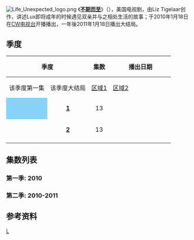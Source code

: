 [[File:Life_Unexpected_logo.png|right]]
《'''[[不期而至|不期而至]]'''》（{{lang-en|''Life Unexpected''}}），美国电视剧，由Liz Tigelaar创作，讲述Lux即将成年的时候遇见双亲并与之相处生活的故事；于2010年1月18日在[[CW电视台|CW电视台]]开播播出，一年後2011年1月18日播出大结局。

== 季度 ==
{| class="wikitable" style="text-align: center"
|-
! style="padding: 0px 8px" colspan="2" rowspan="2"| 季度
! style="padding: 0px 8px" rowspan="2"| 集数
! style="padding: 0px 8px" colspan="2"| 播出日期
! style="padding: 0px 8px" colspan="6"| [[DVD|DVD]] 发行日期
|-
! style="padding: 0px 8px"| 该季度第一集
! style="padding: 0px 8px"| 该季度大结局
! style="padding: 0px 8px"| [[DVD区域码|区域1]]
! style="padding: 0px 8px"| [[DVD区域码|区域2]]
! style="padding: 0px 8px"| [[DVD区域码|区域4]]
|-
| style="background-color: #87D3F8; color: #100; text-align: center; top" | 
|align="center"| '''[[#第一季:_2010|1]]'''
|align="center"| 13
|align="center" width="150"| {{Start date|2010|1|18}}
|align="center" width="150"| {{End date|2010|4|12}}
|align="center" rowspan="2"| 2011年4月5日<ref>{{cite web |url=http://tvshowsondvd.com/news/Life-Unexpected-The-Complete-Series/14759 |title=存档副本 |accessdate=2010年12月5日 |deadurl=yes |archiveurl=https://web.archive.org/web/20101205223448/http://www.tvshowsondvd.com/news/Life-Unexpected-The-Complete-Series/14759 |archivedate=2010年12月5日 |df= }}</ref>
|{{n/a}}
|align="center" rowspan="2"|2011<ref>{{Cite web |url=http://www.ezydvd.com.au/item.zml/817704 |title=存档副本 |access-date=2011-09-09 |archive-url=https://web.archive.org/web/20110617140313/http://www.ezydvd.com.au/item.zml/817704 |archive-date=2011-06-17 |dead-url=yes }}</ref>
|-
|bgcolor="#8DB600" height="10px"|
|align="center"| '''[[#第二季:_2010-2011|2]]'''
|align="center"| 13
|align="center" width="150"| {{Start date|2010|9|14}}
|align="center" width="150"| {{End date|2011|1|18}}
|{{n/a}}
|-
|}

== 集数列表 ==
=== 第一季: 2010 ===
{{main|不期而至 (第一季)}}
{{:不期而至 (第一季)}}

=== 第二季: 2010-2011 ===
{{main|不期而至 (第二季)}}
{{:不期而至 (第二季)}}

== 参考资料 ==
{{reflist|2}}

[[Category:美國電視劇各集列表|L]]